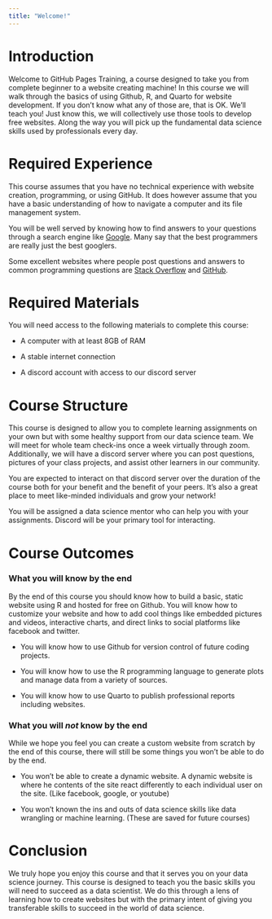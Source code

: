 ```yaml
---
title: "Welcome!"
---
```


# Introduction

Welcome to GitHub Pages Training, a course designed to take you from complete beginner to a website creating machine! In this course we will walk through the basics of using Github, R, and Quarto for website development. If you don't know what any of those are, that is OK. We'll teach you! Just know this, we will collectively use those tools to develop free websites. Along the way you will pick up the fundamental data science skills used by professionals every day.

# Required Experience

This course assumes that you have no technical experience with website creation, programming, or using GitHub. It does however assume that you have a basic understanding of how to navigate a computer and its file management system.

You will be well served by knowing how to find answers to your questions through a search engine like [Google](google.com). Many say that the best programmers are really just the best googlers.

Some excellent websites where people post questions and answers to common programming questions are [Stack Overflow](stackoverflow.com) and [GitHub](github.com).

# Required Materials

You will need access to the following materials to complete this course:

-   A computer with at least 8GB of RAM

-   A stable internet connection

-   A discord account with access to our discord server

# Course Structure

This course is designed to allow you to complete learning assignments on your own but with some healthy support from our data science team. We will meet for whole team check-ins once a week virtually through zoom. Additionally, we will have a discord server where you can post questions, pictures of your class projects, and assist other learners in our community.

You are expected to interact on that discord server over the duration of the course both for your benefit and the benefit of your peers. It's also a great place to meet like-minded individuals and grow your network!

You will be assigned a data science mentor who can help you with your assignments. Discord will be your primary tool for interacting.

# Course Outcomes

### What you will know by the end

By the end of this course you should know how to build a basic, static website using R and hosted for free on Github. You will know how to customize your website and how to add cool things like embedded pictures and videos, interactive charts, and direct links to social platforms like facebook and twitter.

-   You will know how to use Github for version control of future coding projects.

-   You will know how to use the R programming language to generate plots and manage data from a variety of sources.

-   You will know how to use Quarto to publish professional reports including websites.

### What you will *not* know by the end

While we hope you feel you can create a custom website from scratch by the end of this course, there will still be some things you won't be able to do by the end.

-   You won't be able to create a dynamic website. A dynamic website is where he contents of the site react differently to each individual user on the site. (Like facebook, google, or youtube)

-   You won't known the ins and outs of data science skills like data wrangling or machine learning. (These are saved for future courses)

# Conclusion

We truly hope you enjoy this course and that it serves you on your data science journey. This course is designed to teach you the basic skills you will need to succeed as a data scientist. We do this through a lens of learning how to create websites but with the primary intent of giving you transferable skills to succeed in the world of data science.
